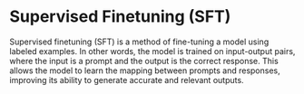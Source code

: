 # Supervised Finetuning (SFT)

Supervised finetuning (SFT) is a method of fine-tuning a model using labeled examples. In other words, the model is trained on input-output pairs, where the input is a prompt and the output is the correct response. This allows the model to learn the mapping between prompts and responses, improving its ability to generate accurate and relevant outputs.